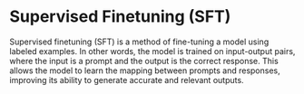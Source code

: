 # Supervised Finetuning (SFT)

Supervised finetuning (SFT) is a method of fine-tuning a model using labeled examples. In other words, the model is trained on input-output pairs, where the input is a prompt and the output is the correct response. This allows the model to learn the mapping between prompts and responses, improving its ability to generate accurate and relevant outputs.